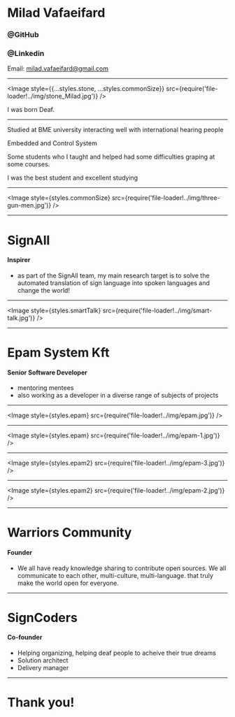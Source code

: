 
<Head>
    <title>Milad</title>
    <meta name='twitter:card' content='summary_large_image' />
    <meta name='twitter:site' content='@milad.vafaeifard' />
    <meta name='twitter:title' content='bout me' />
    <meta name='twitter:description' content='What happned to me?' />
    <meta name='twitter:image' content='milad' />
</Head>

# Milad Vafaeifard

### @GitHub
### @Linkedin

Email: milad.vafaeifard@gmail.com

---


<Image style={{...styles.stone, ...styles.commonSize}} src={require('file-loader!../img/stone_Milad.jpg')} />

I was born Deaf.

---

<Appear>	
	<p>Studied at BME university interacting well with international hearing people</p>
	<p>Embedded and Control System</p>
	<p>Some students who I taught and helped had some difficulties graping at some courses.</p>
	<p>I was the best student and excellent studying</p>
</Appear>

---

<Image style={styles.commonSize} src={require('file-loader!../img/three-gun-men.jpg')} />

---

# SignAll
#### Inspirer

- as part of the SignAll team, my main research target is to solve the automated translation of sign language into spoken languages and change the world!

---

<Image style={styles.smartTalk} src={require('file-loader!../img/smart-talk.jpg')} />

---

# Epam System Kft
#### Senior Software Developer

- mentoring mentees
- also working as a developer in a diverse range of subjects of projects

---

<Image style={styles.epam} src={require('file-loader!../img/epam.jpg')} />

---

<Image style={styles.epam} src={require('file-loader!../img/epam-1.jpg')} />

---

<Image style={styles.epam2} src={require('file-loader!../img/epam-3.jpg')} />

---

<Image style={styles.epam2} src={require('file-loader!../img/epam-2.jpg')} />

---
# Warriors Community
#### Founder

- We all have ready knowledge sharing to contribute open sources. We all communicate to each other, multi-culture, multi-language. that truly make the world open for everyone.

---

# SignCoders
#### Co-founder

- Helping organizing, helping deaf people to acheive their true dreams
- Solution architect
- Delivery manager

---

# Thank you!


